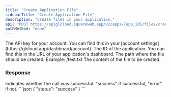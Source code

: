```yaml
---
title: "Create Application File"
sidebarTitle: "Create Application File"
description: "Create files in your application."
api: "POST https://apiglcloud.squareweb.app/v2/apps/{app_id}/files/create"
authMethod: "none"
---
```


<ParamField header="Authorization" type="string" placeholder="API KEY" required>
  The API key for your account. You can find this in your [account settings](https://glcloud.app/dashboard/account).
</ParamField>

<ParamField path="app_id" type="string" placeholder="Application ID" required>
  The ID of the application. You can find this in the URL of your application's dashboard.
</ParamField>

<ParamField body="path" type="string" required>
  The path where the file should be created. Example: /test.txt
</ParamField>

<ParamField body="buffer" type="string" required>
  The content of the file to be created.
</ParamField>

### Response

<ResponseField name="status" type="string">
  Indicates whether the call was successful. "success" if successful, "error" if not.
</ResponseField>

<ResponseExample>
```json
{
    "status": "success"
}
```
</ResponseExample>